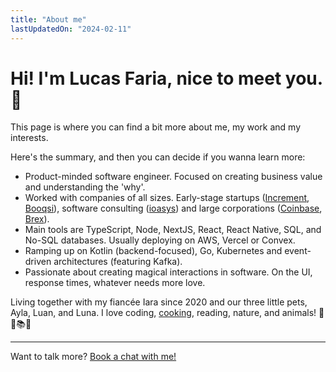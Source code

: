 ```yaml
---
title: "About me"
lastUpdatedOn: "2024-02-11"
---
```


# Hi! I'm Lucas Faria, nice to meet you. 👋

This page is where you can find a bit more about me, my work and my interests.

Here's the summary, and then you can decide if you wanna learn more:

- Product-minded software engineer. Focused on creating business value and understanding the 'why'.
- Worked with companies of all sizes. Early-stage startups ([Increment](https://www.joinincrement.com/), [Booqsi](https://www.booqsi.com/)), software consulting ([ioasys](https://ioasys.com.br/en)) and large corporations ([Coinbase](https://www.coinbase.com/), [Brex](https://www.brex.com/)).
- Main tools are TypeScript, Node, NextJS, React, React Native, SQL, and No-SQL databases. Usually deploying on AWS, Vercel or Convex.
- Ramping up on Kotlin (backend-focused), Go, Kubernetes and event-driven architectures (featuring Kafka).
- Passionate about creating magical interactions in software. On the UI, response times, whatever needs more love.

Living together with my fiancée Iara since 2020 and our three little pets, Ayla, Luan, and Luna. I love coding, [cooking](https://receitas.lucasfaria.dev/), reading, nature, and animals! 🌵🐾📚🍳

<ArticleImage src="/xmas.jpeg" alt="Christmas photo of me, my fiancée Iara, and our three pets, Ayla, Luan and Luna." caption="All five of us in the last Christmas! 🎄" />

---

Want to talk more? [Book a chat with me!](https://cal.com/lucasfaria)
